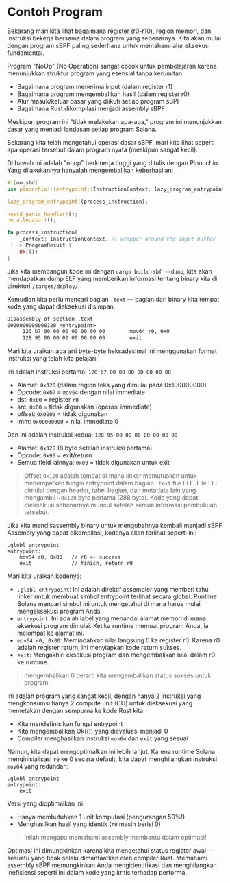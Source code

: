 
# Contoh Program 

Sekarang mari kita lihat bagaimana register (r0-r10), region memori, dan instruksi bekerja bersama dalam program yang sebenarnya. Kita akan mulai dengan program sBPF paling sederhana untuk memahami alur eksekusi fundamental.

<ArticleSection name="NoOp-program" id="noop-program" level="h2" />

Program "NoOp" (No Operation) sangat cocok untuk pembelajaran karena menunjukkan struktur program yang esensial tanpa kerumitan:
- Bagaimana program menerima input (dalam register r1)
- Bagaimana program mengembalikan hasil (dalam register r0)
- Alur masuk/keluar dasar yang diikuti setiap program sBPF
- Bagaimana Rust dikompilasi menjadi assembly sBPF

Meskipun program ini "tidak melakukan apa-apa," program ini menunjukkan dasar yang menjadi landasan setiap program Solana.

Sekarang kita telah mengetahui operasi dasar sBPF, mari kita lihat seperti apa operasi tersebut dalam program nyata (meskipun sangat kecil).

<ArticleSection name="Pinocchio NoOp" id="pinocchio-noop" level="h2" />

Di bawah ini adalah "noop" berkinerja tinggi yang ditulis dengan Pinocchio. Yang dilakukannya hanyalah mengembalikan keberhasilan:

```rust
#![no_std]
use pinocchio::{entrypoint::InstructionContext, lazy_program_entrypoint, no_allocator, nostd_panic_handler, ProgramResult};

lazy_program_entrypoint!(process_instruction);

nostd_panic_handler!();
no_allocator!();

fn process_instruction(
    _context: InstructionContext, // wrapper around the input buffer
 ) -> ProgramResult {
    Ok(())
}
```

Jika kita membangun kode ini dengan `cargo build-sbf --dump`, kita akan mendapatkan dump ELF yang memberikan informasi tentang binary kita di direktori `/target/deploy/`.

Kemudian kita perlu mencari bagian `.text` — bagian dari binary kita tempat kode yang dapat dieksekusi disimpan.

```pinocchio_noop-dump.txt
Disassembly of section .text
0000000000000120 <entrypoint>
     120 b7 00 00 00 00 00 00 00      	mov64 r0, 0x0
     128 95 00 00 00 00 00 00 00      	exit
```

Mari kita uraikan apa arti byte-byte heksadesimal ini menggunakan format instruksi yang telah kita pelajari:

Ini adalah instruksi pertama: `120 b7 00 00 00 00 00 00 00`
- Alamat: `0x120` (dalam region teks yang dimulai pada 0x100000000)
- Opcode: `0xb7` = `mov64` dengan nilai immediate
- dst: `0x00` = register `r0`
- src: `0x00` = tidak digunakan (operasi immediate)
- offset: `0x0000` = tidak digunakan
- imm: `0x00000000` = nilai immediate 0

Dan ini adalah instruksi kedua: `128 95 00 00 00 00 00 00 00`
- Alamat: `0x128` (8 byte setelah instruksi pertama)
- Opcode: `0x95` = exit/return
- Semua field lainnya: `0x00` = tidak digunakan untuk exit

> Offset `0x120` adalah tempat di mana linker memutuskan untuk menempatkan fungsi entrypoint dalam bagian `.text` file ELF. File ELF dimulai dengan header, tabel bagian, dan metadata lain yang mengambil ~`0x120` byte pertama (288 byte). Kode yang dapat dieksekusi sebenarnya muncul setelah semua informasi pembukuan tersebut.

<ArticleSection name="Assembly NoOp" id="assembly-noop" level="h2" />

Jika kita mendisassembly binary untuk mengubahnya kembali menjadi sBPF Assembly yang dapat dikompilasi, kodenya akan terlihat seperti ini:

```sbpf
.globl entrypoint
entrypoint:
    mov64 r0, 0x00   // r0 <- success
    exit             // finish, return r0
```

Mari kita uraikan kodenya:
- `.globl entrypoint`: Ini adalah direktif assembler yang memberi tahu linker untuk membuat simbol entrypoint terlihat secara global. Runtime Solana mencari simbol ini untuk mengetahui di mana harus mulai mengeksekusi program Anda.
- `entrypoint`: Ini adalah label yang menandai alamat memori di mana eksekusi program dimulai. Ketika runtime memuat program Anda, ia melompat ke alamat ini.
- `mov64 r0, 0x00`: Memindahkan nilai langsung 0 ke register r0. Karena r0 adalah register return, ini menyiapkan kode return sukses.
- `exit`: Mengakhiri eksekusi program dan mengembalikan nilai dalam r0 ke runtime.

> mengembalikan 0 berarti kita mengembalikan status sukses untuk program.

Ini adalah program yang sangat kecil, dengan hanya 2 instruksi yang mengkonsumsi hanya 2 compute unit (CU) untuk dieksekusi yang memetakan dengan sempurna ke kode Rust kita:
- Kita mendefinisikan fungsi entrypoint
- Kita mengembalikan Ok(()) yang dievaluasi menjadi 0
- Compiler menghasilkan instruksi `mov64` dan `exit` yang sesuai

<ArticleSection name="Optimized Assembly NoOp" id="optimized-assembly-noop" level="h2" />

Namun, kita dapat mengoptimalkan ini lebih lanjut. Karena runtime Solana menginisialisasi `r0` ke 0 secara default, kita dapat menghilangkan instruksi `mov64` yang redundan:

```sbpf
.globl entrypoint
entrypoint:
    exit
```

Versi yang dioptimalkan ini:
- Hanya membutuhkan 1 unit komputasi (pengurangan 50%!)
- Menghasilkan hasil yang identik (`r0` masih berisi 0)

> Inilah mengapa memahami assembly membantu dalam optimasi!

Optimasi ini dimungkinkan karena kita mengetahui status register awal — sesuatu yang tidak selalu dimanfaatkan oleh compiler Rust. Memahami assembly sBPF memungkinkan Anda mengidentifikasi dan menghilangkan inefisiensi seperti ini dalam kode yang kritis terhadap performa.